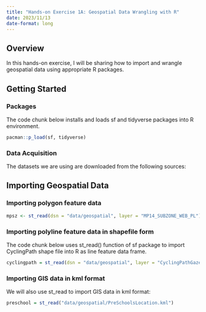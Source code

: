 ```yaml
---
title: "Hands-on Exercise 1A: Geospatial Data Wrangling with R"
date: 2023/11/13
date-format: long
---
```


## Overview

In this hands-on exercise, I will be sharing how to import and wrangle geospatial data using appropriate R packages.

## Getting Started

### Packages 

The code chunk below installs and loads sf and tidyverse packages into R environment.

```r
pacman::p_load(sf, tidyverse)

```

### Data Acquisition

The datasets we are using are downloaded from the following sources:

## Importing Geospatial Data

### Importing polygon feature data

```r
mpsz <- st_read(dsn = "data/geospatial", layer = "MP14_SUBZONE_WEB_PL")

```

### Importing polyline feature data in shapefile form

The code chunk below uses st_read() function of sf package to import CyclingPath shape file into R as line feature data frame.

```r
cyclingpath = st_read(dsn = "data/geospatial", layer = "CyclingPathGazette")
```

### Importing GIS data in kml format 

We will also use st_read to import GIS data in kml format:

```r
preschool = st_read("data/geospatial/PreSchoolsLocation.kml")
```
